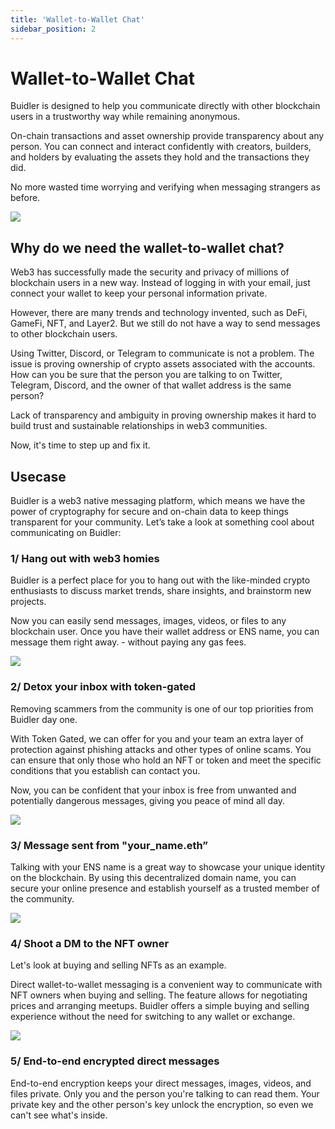 ```yaml
---
title: 'Wallet-to-Wallet Chat'
sidebar_position: 2
---
```



# Wallet-to-Wallet Chat

Buidler is designed to help you communicate directly with other blockchain users in a trustworthy way while remaining anonymous. 

On-chain transactions and asset ownership provide transparency about any person. You can connect and interact confidently with creators, builders, and holders by evaluating the assets they hold and the transactions they did. 

No more wasted time worrying and verifying when messaging strangers as before.

![](../../static/img/general/wallet-to-wallet/wallet-to-wallet-direct-chat.png)

## Why do we need the wallet-to-wallet chat?

Web3 has successfully made the security and privacy of millions of blockchain users in a new way. Instead of logging in with your email, just connect your wallet to keep your personal information private. 

However, there are many trends and technology invented, such as DeFi, GameFi, NFT, and Layer2. But we still do not have a way to send messages to other blockchain users. 

Using Twitter, Discord, or Telegram to communicate is not a problem. The issue is proving ownership of crypto assets associated with the accounts. How can you be sure that the person you are talking to on Twitter, Telegram, Discord, and the owner of that wallet address is the same person?

Lack of transparency and ambiguity in proving ownership makes it hard to build trust and sustainable relationships in web3 communities.

Now, it's time to step up and fix it. 

## Usecase

Buidler is a web3 native messaging platform, which means we have the power of cryptography for secure and on-chain data to keep things transparent for your community. Let’s take a look at something cool about communicating on Buidler:

### 1/ Hang out with web3 homies

Buidler is a perfect place for you to hang out with the like-minded crypto enthusiasts to discuss market trends, share insights, and brainstorm new projects.

Now you can easily send messages, images, videos, or files to any blockchain user. Once you have their wallet address or ENS name, you can message them right away. - without paying any gas fees.

![](../../static/img/general/wallet-to-wallet/wallet-to-wallet-group-chat.png)

### 2/ Detox your inbox with token-gated

Removing scammers from the community is one of our top priorities from Buidler day one.

With Token Gated, we can offer for you and your team an extra layer of protection against phishing attacks and other types of online scams. You can ensure that only those who hold an NFT or token and meet the specific conditions that you establish can contact you.

Now, you can be confident that your inbox is free from unwanted and potentially dangerous messages, giving you peace of mind all day.

<div class="mobile-screenshot">

![](../../static/img/general/wallet-to-wallet/wallet-to-wallet-token-gated.png)

</div>


### 3/ Message sent from "your_name.eth”

Talking with your ENS name is a great way to showcase your unique identity on the blockchain. By using this decentralized domain name, you can secure your online presence and establish yourself as a trusted member of the community.

<div class="desktop-screenshot">

![](../../static/img/general/wallet-to-wallet/wallet-to-wallet-ens-name.png)

</div>


### 4/ Shoot a DM to the NFT owner

Let's look at buying and selling NFTs as an example.

Direct wallet-to-wallet messaging is a convenient way to communicate with NFT owners when buying and selling. The feature allows for negotiating prices and arranging meetups. Buidler offers a simple buying and selling experience without the need for switching to any wallet or exchange.

![](../../static/img/general/wallet-to-wallet/wallet-to-wallet-direct-chat.png)

### 5/ End-to-end encrypted direct messages

End-to-end encryption keeps your direct messages, images, videos, and files private. Only you and the person you're talking to can read them. Your private key and the other person's key unlock the encryption, so even we can't see what's inside.